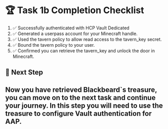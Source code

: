 # 🏆 Task 1b Completion Checklist
1. ✅ Successfully authenticated with HCP Vault Dedicated
2. ✅ Generated a userpass account for your Minecraft handle.
3. ✅ Used the tavern policy to allow read access to the tavern_key secret.
4. ✅ Bound the tavern policy to your user.
5. ✅ Confirmed you can retrieve the tavern_key and unlock the door in Minecraft.

## 📌 Next Step
## Now you have retrieved Blackbeard`s treasure, you can move on to the next task and continue your journey. In this step you will need to use the treasure to configure Vault authentication for AAP.
```
